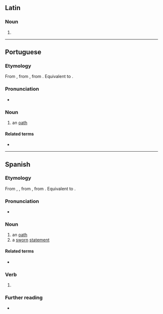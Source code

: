 {{also|Juramento|juramentó}}
==Latin==

===Noun===
{{la-noun-form|jūrāmentō}}

# {{inflection of|la|jūrāmentum||dat//abl|s}}

----

==Portuguese==

===Etymology===
From {{inh|pt|roa-opt|juramento}}, from {{inh|pt|LL.|iūrāmentum|jūrāmentum, iūrāmentum|oath}}, from {{inh|pt|la|iūrō}}. Equivalent to {{suffix|pt|jurar|mento}}.

===Pronunciation===
{{pt-IPA}}
* {{hyph|pt|ju|ra|men|to}}

===Noun===
{{pt-noun|m|s}}

# an [[oath]]
#: {{syn|pt|jura}}

====Related terms====
* {{l|pt|jurar}}

----

==Spanish==

===Etymology===
From {{inh|es|osp|juramento}}, {{m|osp|juramiento}}, from {{inh|es|LL.|iūrāmentum|jūrāmentum, iūrāmentum|oath}}, from {{inh|es|la|iūrō}}. Equivalent to {{suffix|es|jurar|mento}}.

===Pronunciation===
{{es-IPA}}
* {{hyph|es|ju|ra|men|to}}

===Noun===
{{es-noun|m}}

# an [[oath]]
# a [[sworn]] [[statement]]

====Related terms====
* {{l|es|jurar}}

===Verb===
{{head|es|verb form}}

# {{es-verb form of|juramentar}}

===Further reading===
* {{R:DRAE}}